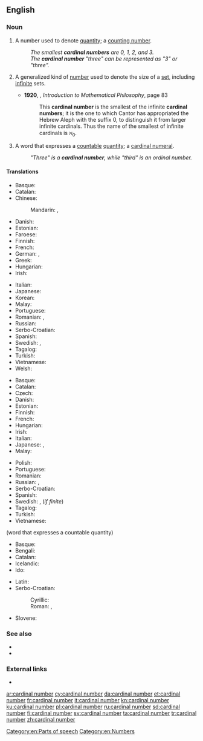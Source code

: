 {{also|cardinal-number}}
==English==

===Noun===
{{en-noun}}

# A number used to denote [[quantity]]; a [[counting number]].
#: ''The smallest '''cardinal numbers''' are 0, 1, 2, and 3.''
#: ''The '''cardinal number''' "three" can be represented as "3" or "three".''
# {{lb|en|mathematics}} A generalized kind of [[number]] used to denote the size of a [[set]], including [[infinite]] sets.
#* '''1920''', {{w|Bertrand Russell}}, ''Introduction to Mathematical Philosophy'', page 83
#*: This '''cardinal number''' is the smallest of the infinite '''cardinal numbers'''; it is the one to which Cantor has appropriated the Hebrew Aleph with the suffix 0, to distinguish it from larger infinite cardinals. Thus the name of the smallest of infinite cardinals is &alefsym;<sub>0</sub>.
# {{lb|en|grammar}} A word that expresses a [[countable]] [[quantity]]; a [[cardinal numeral]].
#: ''"Three" is a '''cardinal number''', while "third" is an ordinal number.''
<!--Does this definition differ in any essential sense from the first definition?-->
<!--Yes; in the most essential way possible.-->

====Translations====
{{trans-top|number denoting quantity}}
* Basque: {{t|eu|zenbaki kardinal}}
* Catalan: {{t|ca|nombre cardinal|m}}
* Chinese:
*: Mandarin: {{t+|cmn|基數|sc=Hani}}, {{t+|cmn|基数|tr=jīshù|sc=Hani}}
* Danish: {{t|da|kardinaltal|n}}
* Estonian: {{t|et|kardinaalarv}}
* Faroese: {{t|fo|grundtal|n}}
* Finnish: {{t+|fi|kardinaaliluku}}
* French: {{t|fr|nombre cardinal|m}}
* German: {{t+|de|Kardinalzahl|f}}, {{t+|de|Grundzahl|f}}
* Greek: {{t|el|απόλυτος αριθμός|m|sc=Grek}}
* Hungarian: {{t+|hu|tőszám}}
* Irish: {{t|ga|bunuimhir|f}}
{{trans-mid}}
* Italian: {{t|it|numero cardinale|m}}
* Japanese: {{t+|ja|基数|tr=きすう, kisū}}
* Korean: {{t+|ko|기수|sc=Kore}}
* Malay: {{t|ms|nombor kardinal}}
* Portuguese: {{t|pt|número cardinal|m}}
* Romanian: {{t+|ro|numeral cardinal|n}}, {{t|ro|număr cardinal|n}}
* Russian: {{t|ru|кардина́льное число́|n}}
* Serbo-Croatian: {{t-check|sh|kardinalni broj|m}}
* Spanish: {{t+|es|número cardinal|m}}
* Swedish: {{t+|sv|kardinaltal|n}}, {{t+|sv|grundtal|n}}
* Tagalog: {{t|tl|bilang na paulat}}
* Turkish: {{t|tr|asıl sayı}}
* Vietnamese: {{t|vi|số đếm}}
* Welsh: {{t+|cy|rhif prifol}}
{{trans-bottom}}

{{trans-top|number used to denote the size of a set}}
* Basque: {{t|eu|zenbaki kardinal}}
* Catalan: {{t|ca|nombre cardinal|m}}
* Czech: {{t|cs|kardinální číslo|n}}
* Danish: {{t|da|kardinaltal|n}}
* Estonian: {{t|et|hulga võimsus}}
* Finnish: {{t+|fi|kardinaaliluku}}
* French: {{t|fr|nombre cardinal|m}}
* Hungarian: {{t+|hu|számosság}}
* Irish: {{t|ga|bunuimhir|f}}
* Italian: {{t|it|numero cardinale|m}}
* Japanese: {{t|ja|集合数|tr=しゅうごうすう, shūgōsū}}, {{t+|ja|基数|tr=きすう, kisū|sc=Jpan}}
* Malay: {{t|ms|nombor kardinal}}
{{trans-mid}}
* Polish: {{t|pl|liczba kardynalna|f}}
* Portuguese: {{t|pt|número cardinal|m}}
* Romanian: {{t+|ro|cardinal|n}}
* Russian: {{t|ru|мо́щность мно́жества|f}}, {{t|ru|кардина́льное число́|n}}
* Serbo-Croatian: {{t-check|sh|kardinalni broj|m}}
* Spanish: {{t+|es|número cardinal|m}}
* Swedish: {{t+|sv|kardinaltal|n}}, {{t+|sv|grundtal|n}} (''if finite'')
* Tagalog: {{t|tl|bilang na paulat}}
* Turkish: {{t+|tr|asıl sayılar}}
* Vietnamese: {{t+|vi|số lượng}}
{{trans-bottom}}

{{trans-see|cardinal numeral}}

{{checktrans-top}}
(word that expresses a countable quantity)
* Basque: {{t-check|eu|zenbaki kardinal}}
* Bengali: {{t-check|bn|অঙ্কবাচক সংখ্যা|sc=Beng}}
* Catalan: {{t-check|ca|nombre cardinal|m}}
* Icelandic: {{t+check|is|höfuðtala}}
* Ido: {{t-check|io|kardinala nombro}}
{{trans-mid}}
* Latin: {{t-check|la|cardinale}}
* Serbo-Croatian:
*: Cyrillic: {{t-check|sh|главни број|m|sc=Cyrl}}
*: Roman: {{t-check|sh|glavni broj|m}}, {{t-check|sh|kardinalni broj|m}}
* Slovene: {{t-check|sl|kardinalno število|n}}
{{trans-bottom}}

===See also===
* {{l|en|cardinal numeral}}
* {{l|en|ordinal number}}

===External links===
* {{pedialite}}

[[Category:en:Parts of speech]]
[[Category:en:Numbers]]

[[ar:cardinal number]]
[[cy:cardinal number]]
[[da:cardinal number]]
[[et:cardinal number]]
[[fr:cardinal number]]
[[it:cardinal number]]
[[kn:cardinal number]]
[[ku:cardinal number]]
[[pl:cardinal number]]
[[ru:cardinal number]]
[[sd:cardinal number]]
[[fi:cardinal number]]
[[sv:cardinal number]]
[[ta:cardinal number]]
[[tr:cardinal number]]
[[zh:cardinal number]]